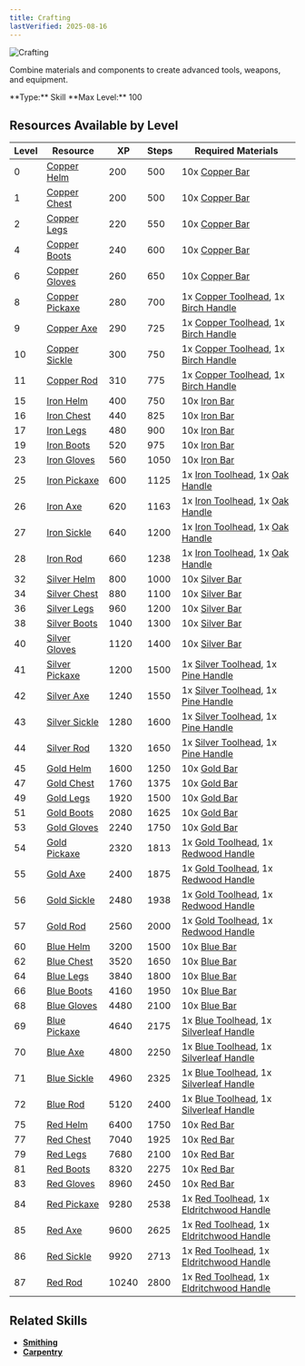 ```yaml
---
title: Crafting
lastVerified: 2025-08-16
---
```


<div className="flex items-start gap-6 mb-8">
  <div className="flex-shrink-0">
    <img src="/assets/icons/crafting.png" alt="Crafting" className="w-24 h-24 border rounded-lg" />
  </div>
  <div className="flex-1">
    <div className="space-y-2">
      <p className="text-lg text-muted-foreground">Combine materials and components to create advanced tools, weapons, and equipment.</p>
      <div className="flex flex-wrap gap-4 text-sm">
        <span className="px-2 py-1 bg-green-100 dark:bg-green-900 rounded-md">
          **Type:** Skill
        </span>
        <span className="px-2 py-1 bg-purple-100 dark:bg-purple-900 rounded-md">
      **Max Level:** 100
    </span>
      </div>
    </div>
  </div>
</div>

## Resources Available by Level

| Level | Resource                                                                       | XP    | Steps | Required Materials |
| ----- | ------------------------------------------------------------------------------ | ----- | ----- | ------------------ |
| 0     | [Copper Helm](/docs/items/individual/copper_helm)                             | 200   | 500   | 10x [Copper Bar](/docs/resources/individual/copper_bar) |
| 1     | [Copper Chest](/docs/items/individual/copper_chest)                           | 200   | 500   | 10x [Copper Bar](/docs/resources/individual/copper_bar) |
| 2     | [Copper Legs](/docs/items/individual/copper_legs)                             | 220   | 550   | 10x [Copper Bar](/docs/resources/individual/copper_bar) |
| 4     | [Copper Boots](/docs/items/individual/copper_boots)                           | 240   | 600   | 10x [Copper Bar](/docs/resources/individual/copper_bar) |
| 6     | [Copper Gloves](/docs/items/individual/copper_gloves)                         | 260   | 650   | 10x [Copper Bar](/docs/resources/individual/copper_bar) |
| 8     | [Copper Pickaxe](/docs/items/individual/copper_pickaxe)                       | 280   | 700   | 1x [Copper Toolhead](/docs/resources/individual/copper_toolhead), 1x [Birch Handle](/docs/resources/individual/birch_handle) |
| 9     | [Copper Axe](/docs/items/individual/copper_axe)                               | 290   | 725   | 1x [Copper Toolhead](/docs/resources/individual/copper_toolhead), 1x [Birch Handle](/docs/resources/individual/birch_handle) |
| 10    | [Copper Sickle](/docs/items/individual/copper_sickle)                         | 300   | 750   | 1x [Copper Toolhead](/docs/resources/individual/copper_toolhead), 1x [Birch Handle](/docs/resources/individual/birch_handle) |
| 11    | [Copper Rod](/docs/items/individual/copper_rod)                               | 310   | 775   | 1x [Copper Toolhead](/docs/resources/individual/copper_toolhead), 1x [Birch Handle](/docs/resources/individual/birch_handle) |
| 15    | [Iron Helm](/docs/items/individual/iron_helm)                                 | 400   | 750   | 10x [Iron Bar](/docs/resources/individual/iron_bar) |
| 16    | [Iron Chest](/docs/items/individual/iron_chest)                               | 440   | 825   | 10x [Iron Bar](/docs/resources/individual/iron_bar) |
| 17    | [Iron Legs](/docs/items/individual/iron_legs)                                 | 480   | 900   | 10x [Iron Bar](/docs/resources/individual/iron_bar) |
| 19    | [Iron Boots](/docs/items/individual/iron_boots)                               | 520   | 975   | 10x [Iron Bar](/docs/resources/individual/iron_bar) |
| 23    | [Iron Gloves](/docs/items/individual/iron_gloves)                             | 560   | 1050  | 10x [Iron Bar](/docs/resources/individual/iron_bar) |
| 25    | [Iron Pickaxe](/docs/items/individual/iron_pickaxe)                           | 600   | 1125  | 1x [Iron Toolhead](/docs/resources/individual/iron_toolhead), 1x [Oak Handle](/docs/resources/individual/oak_handle) |
| 26    | [Iron Axe](/docs/items/individual/iron_axe)                                   | 620   | 1163  | 1x [Iron Toolhead](/docs/resources/individual/iron_toolhead), 1x [Oak Handle](/docs/resources/individual/oak_handle) |
| 27    | [Iron Sickle](/docs/items/individual/iron_sickle)                             | 640   | 1200  | 1x [Iron Toolhead](/docs/resources/individual/iron_toolhead), 1x [Oak Handle](/docs/resources/individual/oak_handle) |
| 28    | [Iron Rod](/docs/items/individual/iron_rod)                                   | 660   | 1238  | 1x [Iron Toolhead](/docs/resources/individual/iron_toolhead), 1x [Oak Handle](/docs/resources/individual/oak_handle) |
| 32    | [Silver Helm](/docs/items/individual/silver_helm)                             | 800   | 1000  | 10x [Silver Bar](/docs/resources/individual/silver_bar) |
| 34    | [Silver Chest](/docs/items/individual/silver_chest)                           | 880   | 1100  | 10x [Silver Bar](/docs/resources/individual/silver_bar) |
| 36    | [Silver Legs](/docs/items/individual/silver_legs)                             | 960   | 1200  | 10x [Silver Bar](/docs/resources/individual/silver_bar) |
| 38    | [Silver Boots](/docs/items/individual/silver_boots)                           | 1040  | 1300  | 10x [Silver Bar](/docs/resources/individual/silver_bar) |
| 40    | [Silver Gloves](/docs/items/individual/silver_gloves)                         | 1120  | 1400  | 10x [Silver Bar](/docs/resources/individual/silver_bar) |
| 41    | [Silver Pickaxe](/docs/items/individual/silver_pickaxe)                       | 1200  | 1500  | 1x [Silver Toolhead](/docs/resources/individual/silver_toolhead), 1x [Pine Handle](/docs/resources/individual/pine_handle) |
| 42    | [Silver Axe](/docs/items/individual/silver_axe)                               | 1240  | 1550  | 1x [Silver Toolhead](/docs/resources/individual/silver_toolhead), 1x [Pine Handle](/docs/resources/individual/pine_handle) |
| 43    | [Silver Sickle](/docs/items/individual/silver_sickle)                         | 1280  | 1600  | 1x [Silver Toolhead](/docs/resources/individual/silver_toolhead), 1x [Pine Handle](/docs/resources/individual/pine_handle) |
| 44    | [Silver Rod](/docs/items/individual/silver_rod)                               | 1320  | 1650  | 1x [Silver Toolhead](/docs/resources/individual/silver_toolhead), 1x [Pine Handle](/docs/resources/individual/pine_handle) |
| 45    | [Gold Helm](/docs/items/individual/gold_helm)                                 | 1600  | 1250  | 10x [Gold Bar](/docs/resources/individual/gold_bar) |
| 47    | [Gold Chest](/docs/items/individual/gold_chest)                               | 1760  | 1375  | 10x [Gold Bar](/docs/resources/individual/gold_bar) |
| 49    | [Gold Legs](/docs/items/individual/gold_legs)                                 | 1920  | 1500  | 10x [Gold Bar](/docs/resources/individual/gold_bar) |
| 51    | [Gold Boots](/docs/items/individual/gold_boots)                               | 2080  | 1625  | 10x [Gold Bar](/docs/resources/individual/gold_bar) |
| 53    | [Gold Gloves](/docs/items/individual/gold_gloves)                             | 2240  | 1750  | 10x [Gold Bar](/docs/resources/individual/gold_bar) |
| 54    | [Gold Pickaxe](/docs/items/individual/gold_pickaxe)                           | 2320  | 1813  | 1x [Gold Toolhead](/docs/resources/individual/gold_toolhead), 1x [Redwood Handle](/docs/resources/individual/redwood_handle) |
| 55    | [Gold Axe](/docs/items/individual/gold_axe)                                   | 2400  | 1875  | 1x [Gold Toolhead](/docs/resources/individual/gold_toolhead), 1x [Redwood Handle](/docs/resources/individual/redwood_handle) |
| 56    | [Gold Sickle](/docs/items/individual/gold_sickle)                             | 2480  | 1938  | 1x [Gold Toolhead](/docs/resources/individual/gold_toolhead), 1x [Redwood Handle](/docs/resources/individual/redwood_handle) |
| 57    | [Gold Rod](/docs/items/individual/gold_rod)                                   | 2560  | 2000  | 1x [Gold Toolhead](/docs/resources/individual/gold_toolhead), 1x [Redwood Handle](/docs/resources/individual/redwood_handle) |
| 60    | [Blue Helm](/docs/items/individual/blue_helm)                                 | 3200  | 1500  | 10x [Blue Bar](/docs/resources/individual/blue_bar) |
| 62    | [Blue Chest](/docs/items/individual/blue_chest)                               | 3520  | 1650  | 10x [Blue Bar](/docs/resources/individual/blue_bar) |
| 64    | [Blue Legs](/docs/items/individual/blue_legs)                                 | 3840  | 1800  | 10x [Blue Bar](/docs/resources/individual/blue_bar) |
| 66    | [Blue Boots](/docs/items/individual/blue_boots)                               | 4160  | 1950  | 10x [Blue Bar](/docs/resources/individual/blue_bar) |
| 68    | [Blue Gloves](/docs/items/individual/blue_gloves)                             | 4480  | 2100  | 10x [Blue Bar](/docs/resources/individual/blue_bar) |
| 69    | [Blue Pickaxe](/docs/items/individual/blue_pickaxe)                           | 4640  | 2175  | 1x [Blue Toolhead](/docs/resources/individual/blue_toolhead), 1x [Silverleaf Handle](/docs/resources/individual/silverleaf_handle) |
| 70    | [Blue Axe](/docs/items/individual/blue_axe)                                   | 4800  | 2250  | 1x [Blue Toolhead](/docs/resources/individual/blue_toolhead), 1x [Silverleaf Handle](/docs/resources/individual/silverleaf_handle) |
| 71    | [Blue Sickle](/docs/items/individual/blue_sickle)                             | 4960  | 2325  | 1x [Blue Toolhead](/docs/resources/individual/blue_toolhead), 1x [Silverleaf Handle](/docs/resources/individual/silverleaf_handle) |
| 72    | [Blue Rod](/docs/items/individual/blue_rod)                                   | 5120  | 2400  | 1x [Blue Toolhead](/docs/resources/individual/blue_toolhead), 1x [Silverleaf Handle](/docs/resources/individual/silverleaf_handle) |
| 75    | [Red Helm](/docs/items/individual/red_helm)                                   | 6400  | 1750  | 10x [Red Bar](/docs/resources/individual/red_bar) |
| 77    | [Red Chest](/docs/items/individual/red_chest)                                 | 7040  | 1925  | 10x [Red Bar](/docs/resources/individual/red_bar) |
| 79    | [Red Legs](/docs/items/individual/red_legs)                                   | 7680  | 2100  | 10x [Red Bar](/docs/resources/individual/red_bar) |
| 81    | [Red Boots](/docs/items/individual/red_boots)                                 | 8320  | 2275  | 10x [Red Bar](/docs/resources/individual/red_bar) |
| 83    | [Red Gloves](/docs/items/individual/red_gloves)                               | 8960  | 2450  | 10x [Red Bar](/docs/resources/individual/red_bar) |
| 84    | [Red Pickaxe](/docs/items/individual/red_pickaxe)                             | 9280  | 2538  | 1x [Red Toolhead](/docs/resources/individual/red_toolhead), 1x [Eldritchwood Handle](/docs/resources/individual/eldritchwood_handle) |
| 85    | [Red Axe](/docs/items/individual/red_axe)                                     | 9600  | 2625  | 1x [Red Toolhead](/docs/resources/individual/red_toolhead), 1x [Eldritchwood Handle](/docs/resources/individual/eldritchwood_handle) |
| 86    | [Red Sickle](/docs/items/individual/red_sickle)                               | 9920  | 2713  | 1x [Red Toolhead](/docs/resources/individual/red_toolhead), 1x [Eldritchwood Handle](/docs/resources/individual/eldritchwood_handle) |
| 87    | [Red Rod](/docs/items/individual/red_rod)                                     | 10240 | 2800  | 1x [Red Toolhead](/docs/resources/individual/red_toolhead), 1x [Eldritchwood Handle](/docs/resources/individual/eldritchwood_handle) |

## Related Skills

- **[Smithing](/docs/skills/individual/smithing)**
- **[Carpentry](/docs/skills/individual/carpentry)**
